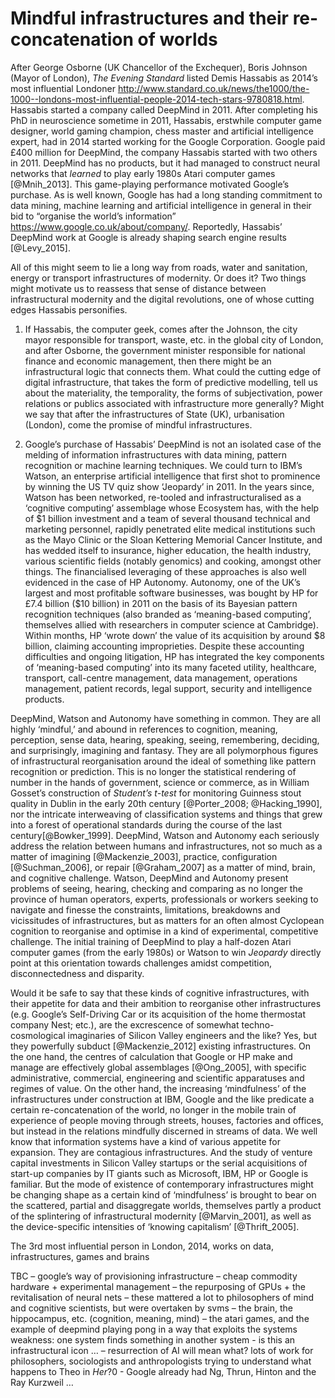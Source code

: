 # Mindful infrastructures and their re-concatenation of worlds

After George Osborne (UK Chancellor of the Exchequer), Boris Johnson (Mayor of London), _The Evening Standard_ listed Demis Hassabis as 2014's most influential Londoner <http://www.standard.co.uk/news/the1000/the-1000--londons-most-influential-people-2014-tech-stars-9780818.html>. Hassabis started a company called DeepMind in 2011. After completing his PhD in neuroscience sometime in 2011, Hassabis, erstwhile computer game designer, world gaming champion, chess master and artificial intelligence expert, had in 2014 started working for the Google Corporation. Google paid £400 million for DeepMind, the company Hassabis started with two others in 2011. DeepMind has no products, but it had managed to construct neural networks that _learned_ to play early 1980s Atari computer games [@Mnih_2013]. This game-playing performance motivated Google's purchase. As is well known, Google has had a long standing commitment to data mining, machine learning and artificial intelligence in general in their bid to "organise the world's information" <https://www.google.co.uk/about/company/>. Reportedly, Hassabis' DeepMind work at Google is already shaping search engine results [@Levy_2015]. 

All of this might seem to lie a long way from roads, water and sanitation, energy or transport infrastructures of modernity. Or does it? Two things might motivate us to reassess that sense of distance between infrastructural modernity and the digital revolutions, one of whose cutting edges Hassabis personifies.  

(1) If Hassabis, the computer geek, comes after the Johnson, the city mayor responsible for transport, waste, etc. in the global city of London, and after Osborne, the government minister responsible for national finance and economic management, then there might be an infrastructural logic that connects them. What could the cutting edge of digital infrastructure, that takes the form of predictive modelling, tell us about the materiality, the temporality, the forms of subjectivation, power relations or publics associated with infrastructure more generally? Might we say that after the infrastructures of State (UK), urbanisation (London), come the promise of mindful infrastructures.

(2) Google's purchase of Hassabis' DeepMind is not an isolated case of the melding of information infrastructures with data mining, pattern recognition or machine learning techniques. We could turn to IBM's Watson, an enterprise artificial intelligence that first shot to prominence by winning the US TV quiz show 'Jeopardy' in 2011. In the years since, Watson has been networked,  re-tooled and infrastructuralised as a  'cognitive computing' assemblage whose Ecosystem has, with the help of \$1 billion investment and a team of several thousand technical and marketing personnel, rapidly penetrated elite medical institutions such as the Mayo Clinic or the Sloan Kettering Memorial Cancer Institute, and has wedded itself to insurance, higher education, the health industry, various scientific fields (notably genomics) and cooking, amongst other things. The financialised leveraging of these approaches is also well evidenced in the case of HP Autonomy. Autonomy, one of the UK's largest and most profitable software businesses, was bought by HP for £7.4 billion (\$10 billion) in 2011 on the basis of its Bayesian pattern recognition techniques (also branded as 'meaning-based computing', themselves allied with researchers in computer science at Cambridge). Within months, HP 'wrote down' the value of its acquisition by around \$8 billion, claiming accounting improprieties. Despite these accounting difficulties and ongoing litigation, HP has integrated the key components of 'meaning-based computing' into its many faceted utility, healthcare, transport, call-centre management, data management, operations management, patient records, legal support, security and intelligence products.  

DeepMind, Watson and Autonomy have something in common. They are all highly 'mindful,' and abound in references to cognition, meaning, perception, sense data, hearing, speaking, seeing, remembering, deciding, and surprisingly, imagining and fantasy. They are all polymorphous figures of infrastructural reorganisation around the ideal of something like pattern recognition or prediction. This is no longer the statistical rendering of number in the hands of government, science or commerce, as in William Gosset's construction of _Student's t-test_ for monitoring Guinness stout quality in Dublin in the early 20th century [@Porter_2008; @Hacking_1990], nor the intricate interweaving of classification systems and things that grew into a forest of operational standards during the course of the last century[@Bowker_1999].  DeepMind, Watson and Autonomy each seriously address the relation between humans and infrastructures, not so much as a matter of imagining [@Mackenzie_2003], practice, configuration [@Suchman_2006], or repair [@Graham_2007] as a matter of mind, brain, and cognitive challenge.   Watson, DeepMind and Autonomy present problems of seeing, hearing, checking and comparing as no longer the province of human operators, experts, professionals or workers seeking to navigate and finesse the constraints, limitations, breakdowns and vicissitudes of infrastructures, but as matters for an often almost Cyclopean  cognition to reorganise and optimise in a kind of experimental, competitive challenge. The initial training of DeepMind to play a half-dozen Atari computer games (from the early 1980s) or Watson to win  _Jeopardy_ directly point at this orientation towards challenges amidst competition, disconnectedness and disparity.

Would it be safe to say that these kinds of cognitive infrastructures, with their appetite for data and their ambition to reorganise other infrastructures (e.g. Google's Self-Driving Car or its acquisition of the home thermostat company Nest; etc.), are the excrescence of somewhat techno-cosmological imaginaries of Silicon Valley engineers and the like? Yes, but they powerfully  subduct [@Mackenzie_2012] existing infrastructures. On the one hand, the centres of calculation that Google or HP make and manage are effectively global assemblages [@Ong_2005], with specific administrative, commercial, engineering and scientific apparatuses and regimes of value. On the other hand, the increasing 'mindfulness' of the infrastructures under construction at IBM, Google and the like predicate a certain re-concatenation of the world, no longer in the mobile train of experience of people moving through streets, houses, factories and offices, but instead in the relations mindfully discerned in streams of data. We well know that information systems have a kind of various appetite for expansion. They are contagious infrastructures. And the study of venture capital investments in Silicon Valley startups or the serial acquisitions of start-up companies by IT giants such as Microsoft, IBM, HP or Google is familiar. But the mode of existence of contemporary infrastructures might be changing shape as a certain kind of 'mindfulness' is brought to bear on the scattered, partial and disaggregate worlds, themselves partly a product of the splintering of infrastructural modernity [@Marvin_2001], as well as the device-specific intensities of 'knowing capitalism' [@Thrift_2005]. 

The 3rd most influential person in London, 2014, works on data, infrastructures, games and brains

TBC -- google's way of provisioning infrastructure -- cheap commodity hardware + experimental management
-- the repurposing of GPUs + the revitalisation of neural nets -- these mattered a lot to philosophers of mind and cognitive scientists, but were overtaken by svms
-- the brain, the hippocampus, etc. (cognition, meaning, mind)
-- the atari games, and the example of deepmind playing pong in a way that exploits the systems weakness: one system finds something in another system - is this an infrastructural icon ... 
-- resurrection of AI will mean what? lots of work for philosophers, sociologists and anthropologists trying to understand what happens to Theo in _Her_?0
- Google already had Ng, Thrun, Hinton and the Ray Kurzweil ... 
